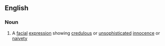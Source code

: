 ==English==

===Noun===
{{en-noun|sg=[[puppy]] [[dog]] [[eye]]s|-}}

# A [[facial]] [[expression]] showing [[credulous]] or [[unsophisticated]] [[innocence]] or [[naivety]]